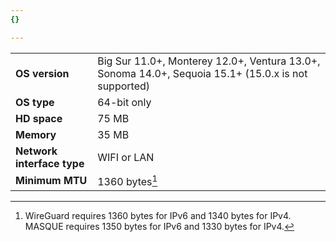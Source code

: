 ```yaml
---
{}

---
```


|                       |                                                   |
| --------------------- | ------------------------------------------------- |
| **OS version**        | Big Sur 11.0+, Monterey 12.0+, Ventura 13.0+, Sonoma 14.0+, Sequoia 15.1+ (15.0.x is not supported)                                 |
| **OS type**           | 64-bit only                                       |
| **HD space**          | 75 MB                                             |
| **Memory**            | 35 MB                                             |
| **Network interface type**  | WIFI or LAN |
| **Minimum MTU** | 1360 bytes[^1]|

[^1]: WireGuard requires 1360 bytes for IPv6 and 1340 bytes for IPv4. MASQUE requires 1350 bytes for IPv6 and 1330 bytes for IPv4.